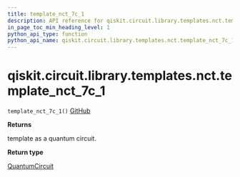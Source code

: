 ```yaml
---
title: template_nct_7c_1
description: API reference for qiskit.circuit.library.templates.nct.template_nct_7c_1
in_page_toc_min_heading_level: 1
python_api_type: function
python_api_name: qiskit.circuit.library.templates.nct.template_nct_7c_1
---
```


# qiskit.circuit.library.templates.nct.template\_nct\_7c\_1

<span id="qiskit.circuit.library.templates.nct.template_nct_7c_1" />

`template_nct_7c_1()` [GitHub](https://github.com/qiskit/qiskit/tree/stable/0.20/qiskit/circuit/library/templates/nct/template_nct_7c_1.py "view source code")

**Returns**

template as a quantum circuit.

**Return type**

[QuantumCircuit](qiskit.circuit.QuantumCircuit "qiskit.circuit.QuantumCircuit")

